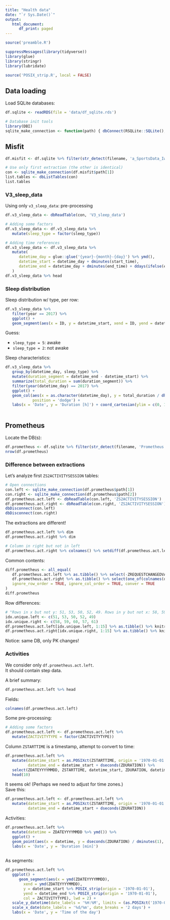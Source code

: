 ```yaml
---
title: "Health data"
date: "`r Sys.Date()`"
output:
   html_document:
      df_print: paged
---
```


```r
source('preamble.R')

suppressMessages(library(tidyverse))
library(glue)
library(stringr)
library(lubridate)

source('POSIX_strip.R', local = FALSE)
```

## Data loading

Load SQLite databases:
```r
df.sqlite <- readRDS(file = 'data/df_sqlite.rds')

# Database init tools
library(DBI)
sqlite_make_connection <- function(path) { dbConnect(RSQLite::SQLite(), path) }

```


## Misfit

```r
df.misfit <- df.sqlite %>% filter(str_detect(filename, 'a_SportsData_Iwown'))

# Use only first extraction (the other is identical)
con <- sqlite_make_connection(df.misfit$path[1])
list.tables <- dbListTables(con)
list.tables

```

### V3_sleep_data

Using only `v3_sleep_data`: pre-processing

```r
df.v3_sleep_data <- dbReadTable(con, 'V3_sleep_data')

# Adding some factors
df.v3_sleep_data <- df.v3_sleep_data %>% 
   mutate(sleep_type = factor(sleep_type))

# Adding time references
df.v3_sleep_data <- df.v3_sleep_data %>% 
   mutate(
      datetime_day = glue::glue('{year}-{month}-{day}') %>% ymd(),
      datetime_start = datetime_day + dminutes(start_time),
      datetime_end = datetime_day + dminutes(end_time) + ddays(ifelse(end_time < start_time, 1, 0))
   )
df.v3_sleep_data %>% head

```

### Sleep distribution

Sleep distribution w/ type, per row:
```r

df.v3_sleep_data %>% 
   filter(year == 2017) %>% 
   ggplot() + 
   geom_segment(aes(x = ID, y = datetime_start, xend = ID, yend = datetime_end, col = sleep_type), lwd = 2)
```

Guess: 

- `sleep_type = 5`: awake
- `sleep_type = 2`: not awake

Sleep characteristics:

```r
df.v3_sleep_data %>% 
   group_by(datetime_day, sleep_type) %>% 
   mutate(duration_segment = datetime_end - datetime_start) %>% 
   summarize(total_duration = sum(duration_segment)) %>% 
   filter(year(datetime_day) == 2017) %>%
   ggplot() +
   geom_col(aes(x = as.character(datetime_day), y = total_duration / dhours(1), fill = factor(sleep_type)), 
            position = 'dodge') +
   labs(x = 'Date', y = 'Duration [h]') + coord_cartesian(ylim = c(0, 12), expand = FALSE)
   
```



## Prometheus

Locate the DB(s):

```r
df.prometheus <- df.sqlite %>% filter(str_detect(filename, 'Prometheus'))
nrow(df.prometheus)

```

### Difference between extractions

Let's analyze first `ZS2ACTIVITYSESSION` tables:
```r
# Open connections
con.left <- sqlite_make_connection(df.prometheus$path[1])
con.right <- sqlite_make_connection(df.prometheus$path[2])
df.prometheus.act.left <- dbReadTable(con.left, 'ZS2ACTIVITYSESSION')
df.prometheus.act.right <- dbReadTable(con.right, 'ZS2ACTIVITYSESSION')
dbDisconnect(con.left)
dbDisconnect(con.right)

```

The extractions are different!

```r
df.prometheus.act.left %>% dim
df.prometheus.act.right %>% dim

# Column in right but not in left
df.prometheus.act.right %>% colnames() %>% setdiff(df.prometheus.act.left %>% colnames())

```

Common contents:

```r
diff.prometheus <- all_equal(
   df.prometheus.act.left %>% as.tibble() %>% select(-ZREQUESTCHANGEDVALUES), 
   df.prometheus.act.right %>% as.tibble() %>% select(one_of(colnames(df.prometheus.act.left)), -ZREQUESTCHANGEDVALUES),
   ignore_row_order = TRUE, ignore_col_order = TRUE, conver = TRUE
)
diff.prometheus
```

Row differences:
```r
# "Rows in x but not y: 51, 53, 50, 52, 49. Rows in y but not x: 58, 59, 60, 57, 61. "
idx.unique.left <- c(51, 53, 50, 52, 49)
idx.unique.right <- c(58, 59, 60, 57, 61)
df.prometheus.act.left[idx.unique.left, 1:15] %>% as.tibble() %>% knitr::kable()
df.prometheus.act.right[idx.unique.right, 1:15] %>% as.tibble() %>% knitr::kable()
```

Notice: same DB, only PK changes!

### Activities

We consider only `df.prometheus.act.left`.    
It should contain step data.

A brief summary:
```r
df.prometheus.act.left %>% head
```

Fields:
```r
colnames(df.prometheus.act.left)
```

Some pre-processing:
```r
# Adding some factors
df.prometheus.act.left <- df.prometheus.act.left %>% 
   mutate(ZACTIVITYTYPE = factor(ZACTIVITYTYPE))
```



Column `ZSTARTTIME` is a timestamp, attempt to convert to time:
```r
df.prometheus.act.left %>% 
   mutate(datetime_start = as.POSIXct(ZSTARTTIME, origin = '1970-01-01'),
          datetime_end = datetime_start + dseconds(ZDURATION)) %>% 
   select(ZDATEYYYYMMDD, ZSTARTTIME, datetime_start, ZDURATION, datetime_end) %>% 
   head(10)
```


It seems ok! (Perhaps we need to adjust for time zones.)   
Save this:    
```r
df.prometheus.act.left <- df.prometheus.act.left %>% 
   mutate(datetime_start = as.POSIXct(ZSTARTTIME, origin = '1970-01-01'),
          datetime_end = datetime_start + dseconds(ZDURATION))
```



Activities:
```r
df.prometheus.act.left %>% 
   mutate(datetime = ZDATEYYYYMMDD %>% ymd()) %>% 
   ggplot() + 
   geom_point(aes(x = datetime, y = dseconds(ZDURATION) / dminutes(1), col = ZACTIVITYTYPE)) + 
   labs(x = 'Date', y = 'Duration [min]')
   
```

As segments:

```r
df.prometheus.act.left %>% 
   ggplot() +
      geom_segment(aes(x = ymd(ZDATEYYYYMMDD), 
        xend = ymd(ZDATEYYYYMMDD), 
        y = datetime_start %>% POSIX_strip(origin = '1970-01-01'), 
        yend = datetime_end %>% POSIX_strip(origin = '1970-01-01'), 
        col = ZACTIVITYTYPE), lwd = 2) +
   scale_y_datetime(date_labels = '%H:%M', limits = (as.POSIXct('1970-01-01', tz = 'GMT') + ddays(c(0,1) )), expand = c(0,0)) +
   scale_x_date(date_labels = '%d/%m', date_breaks = '2 days') +
   labs(x = 'Date', y = 'Time of the day')
```

